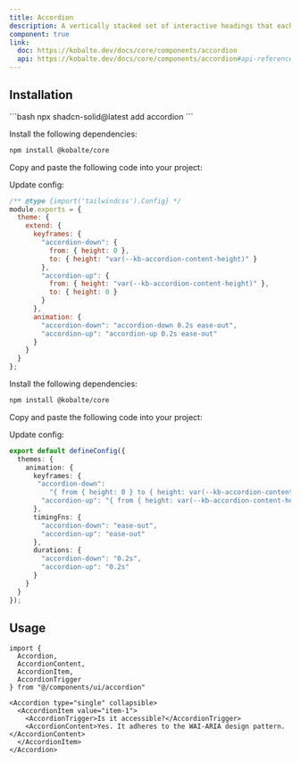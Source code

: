 ```yaml
---
title: Accordion
description: A vertically stacked set of interactive headings that each reveal a section of content.
component: true
link:
  doc: https://kobalte.dev/docs/core/components/accordion
  api: https://kobalte.dev/docs/core/components/accordion#api-reference
---
```



<ComponentPreview name="accordion-demo" code={DemoCode} client:only="solid" />

## Installation

<ComponentInstallation client:load>

<Fragment slot="cli">
```bash
npx shadcn-solid@latest add accordion
```
</Fragment>

<Step slot="tw">

<StepItem>Install the following dependencies:</StepItem>
```bash
npm install @kobalte/core
```

<StepItem>Copy and paste the following code into your project:</StepItem>
<RawCode code={TwRawCode} client:load />

<StepItem>Update config:</StepItem>

```cjs title="tailwind.config.cjs" {5-18}
/** @type {import('tailwindcss').Config} */
module.exports = {
  theme: {
    extend: {
      keyframes: {
        "accordion-down": {
          from: { height: 0 },
          to: { height: "var(--kb-accordion-content-height)" }
        },
        "accordion-up": {
          from: { height: "var(--kb-accordion-content-height)" },
          to: { height: 0 }
        }
      },
      animation: {
        "accordion-down": "accordion-down 0.2s ease-out",
        "accordion-up": "accordion-up 0.2s ease-out"
      }
    }
  }
};
```

</Step>

<Step slot="uno">

<StepItem>Install the following dependencies:</StepItem>
```bash
npm install @kobalte/core
```

<StepItem>Copy and paste the following code into your project:</StepItem>
<RawCode code={UnoRawCode} client:load />

<StepItem>Update config:</StepItem>

```ts title="uno.config.ts" {5-16}
export default defineConfig({
  themes: {
    animation: {
      keyframes: {
       "accordion-down":
          "{ from { height: 0 } to { height: var(--kb-accordion-content-height) } }",
        "accordion-up": "{ from { height: var(--kb-accordion-content-height) } to { height: 0 } }"
      },
      timingFns: {
        "accordion-down": "ease-out",
        "accordion-up": "ease-out"
      },
      durations: {
        "accordion-down": "0.2s",
        "accordion-up": "0.2s"
      }
    }
  }
});
```

</Step>

</ComponentInstallation>


## Usage

```tsx
import {
  Accordion,
  AccordionContent,
  AccordionItem,
  AccordionTrigger
} from "@/components/ui/accordion"
```

```tsx
<Accordion type="single" collapsible>
  <AccordionItem value="item-1">
    <AccordionTrigger>Is it accessible?</AccordionTrigger>
    <AccordionContent>Yes. It adheres to the WAI-ARIA design pattern.</AccordionContent>
  </AccordionItem>
</Accordion>
```

